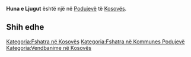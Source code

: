 {{Fshat në 
 | Emri                = Huna e Ljugut
 | EmriAlt                = 
 | NAME_SHORT_FORM=      
 | NAME_GENERIC=      Huna
 | NAME_SORT_NAME_RO=      HUNAELJUGUT
 | FULL_NAME_RO = Huna e Ljugut
 | FULL_NAME_ND_RO=Huna e Ljugut
 | SORT_NAME_RG=LJUGUT HUNAE
 | FULL_NAME_RG=Ljugut, Huna e
 | FULL_NAME_ND_RG=Ljugut, Huna e
 | SRP_NAME_SHORT_FORM=      
 | SRP_NAME_GENERIC=      
 | SRP_NAME_SORT_NAME_RO=      
 | SRP_FULL_NAME_RO = 
 | SRP_FULL_NAME_ND_RO=
 | SRP_SORT_NAME_RG=
 | SRP_FULL_NAME_RG=
 | SRP_FULL_NAME_ND_RG=
 | Emri (Rasa dhanore) = 
 | Figura              = 
 | Shteti              = Kosovo
 | Komuna              = Podujevë
 | Kodi postar         = 
 | Sipërfaqja          = 

 | Popullsia           = 

 | Regj. i popullsisë  = 
 | Dend. e popullsisë  = 
 | Faqja zyrtare       = 
 <!--- Koordinatat ----> 
 | Gjerësia            = 42.824391
 | Gjatësia            = 21.138088
 | Lartësia            = 
}}
'''Huna e Ljugut''' është një [[]] në [[Podujevë]] të [[Kosovës]].

<!-- == Gjeografia == -->
<!-- == Historia == -->
<!-- == Demografia == -->
== Shih edhe ==
{{Komuna Podujevë}}
{{Kosovo-Administrata-Cung}}

[[Kategoria:Fshatra në Kosovës]]
[[Kategoria:Fshatra në Kommunes Podujevë]]
[[Kategoria:Vendbanime në Kosovës]]